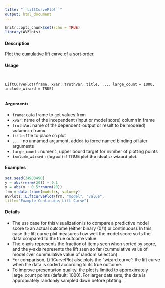 ```yaml
---
title: "``LiftCurvePlot``"
output: html_document
---
```


```r
knitr::opts_chunk$set(echo = TRUE)
library(WVPlots)
```




#### Description

Plot the cumulative lift curve of a sort-order.

 
#### Usage
<pre><code>

LiftCurvePlot(frame, xvar, truthVar, title, ..., large_count = 1000,
include_wizard = TRUE)

</code></pre> 
#### Arguments

* ``frame``: data frame to get values from
* ``xvar ``:  name of the independent (input or model score) column in frame
* ``truthVar``: name of the dependent (output or result to be modeled) column in frame
* ``title ``:    title to place on plot
* ``... `` : no unnamed argument, added to force named binding of later arguments
* ``large_count`` : numeric, upper bound target for number of plotting points
* ``include_wizard`` : (logical) if TRUE plot the ideal or wizard plot.


 
#### Examples
```r

set.seed(34903490)
y = abs(rnorm(20)) + 0.1
x = abs(y + 0.5*rnorm(20))
frm = data.frame(model=x, value=y)
WVPlots::LiftCurvePlot(frm, "model", "value",
title="Example Continuous Lift Curve")
```

#### Details

* The use case for this visualization is to compare a predictive model score to an actual outcome (either binary (0/1) or continuous). In this case the lift curve plot measures how well the model score sorts the data compared to the true outcome value.
* The x-axis represents the fraction of items seen when sorted by score, and the y-axis represents the lift seen so far (cummulative value of model over cummulative value of random selection).
* For comparison, LiftCurvePlot also plots the "wizard curve": the lift curve when the data is sorted
according to its true outcome.
* To improve presentation quality, the plot is limited to approximately large_count points (default: 1000). For larger data sets, the data is appropriately randomly sampled down before plotting.